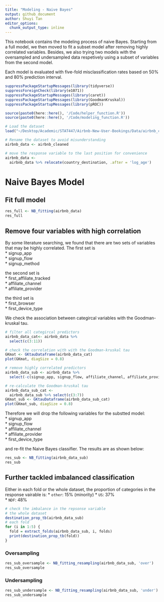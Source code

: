 ```yaml
---
title: "Modeling - Naive Bayes"
output: github_document  
author: Shuyi Tan
editor_options: 
  chunk_output_type: inline
---
```


This notebook contains the modeling process of naive Bayes. Starting from a full model, we then moved to fit a subset model after removing highly correlated variables. Besides, we also trying two models with the oversampled and undersampled data respetively using a subset of variables from the second model.   

Each model is evaluated with five-fold misclassification rates based on 50% and 80% prediction interval. 

```r
suppressPackageStartupMessages(library(tidyverse))
suppressForeignCheck(library(e1071))
suppressPackageStartupMessages(library(caret))
suppressPackageStartupMessages(library(GoodmanKruskal))
suppressPackageStartupMessages(library(pROC))
```


```r
source(paste0(here::here(), '/Code/helper_function.R'))
source(paste0(here::here(), '/Code/modeling_function.R'))
```


```r
# Load the dataset
load("~/Desktop/Academic/STAT447/Airbnb-New-User-Bookings/Data/airbnb_cleaned.Rdata")

# Rename the dataset to avoid misunderstanding 
airbnb_data <- airbnb_cleaned

# move the response variable to the last position for convenience
airbnb_data <-
  airbnb_data %>% relocate(country_destination, .after = 'log_age')
```



# Naive Bayes Model 

## Fit full model 
```r
res_full <- NB_fitting(airbnb_data)
res_full
```


## Remove four variables with high correlation 
By some literature searching, we found that there are two sets of variables that may be highly correlated. The first set is   
* signup_app  
* signup_flow  
* signup_method  


the second set is  
* first_affiliate_tracked  
* affiliate_channel  
* affiliate_provider  

the third set is  
* first_browser  
* first_device_type  

We check the association between categircal variables with the Goodman-kruskal tau. 

```r
# filter all categircal predictors 
airbnb_data_cat<- airbnb_data %>%
  select(c(3:11))

# check the correlation with with the Goodman-kruskal tau
GKmat <- GKtauDataframe(airbnb_data_cat)
plot(GKmat, diagSize = 0.8)
```

```r
# remove highly correlated predictors 
airbnb_data_sub <- airbnb_data %>% 
  select(-c(signup_app, signup_flow, affiliate_channel, affiliate_provider, first_device_type))

# re-calculate the Goodman-kruskal tau
airbnb_data_sub_cat <- 
  airbnb_data_sub %>% select(c(3:7))
GKmat_sub <- GKtauDataframe(airbnb_data_sub_cat)
plot(GKmat_sub, diagSize = 0.8)
```


Therefore we will drop the following variables for the substted model:    
* signup_app  
* signup_flow  
* affiliate_channel  
* affiliate_provider  
* first_device_type   


and re-fit the Naive Bayes classifier. The results are as shown below:  

```r
res_sub <- NB_fitting(airbnb_data_sub)
res_sub
```

## Further tackled imbalanced classification 
Either in each fold or the whole dataset, the proportion of categories in the response vairable is: 
* `other`: 15%  (minority)
* `US`: 37%  
* `NDF`:  48%  

```r
# check the imbalance in the repsonse variable
# the whole dataset
destination_prop_tb(airbnb_data_sub)
# each fold
for (i in 1:5) {
  fold = extract_folds(airbnb_data_sub, i, folds)
  print(destination_prop_tb(fold))
}
```

### Oversampling
```r
res_sub_oversample <- NB_fitting_resampling(airbnb_data_sub, 'over')
res_sub_oversample
```
### Undersampling 
```r
res_sub_undersample <- NB_fitting_resampling(airbnb_data_sub, 'under')
res_sub_undersample
```









